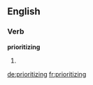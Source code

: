 ==English==

===Verb===
'''prioritizing'''

# {{present participle of|[[prioritize]]}}

[[de:prioritizing]]
[[fr:prioritizing]]